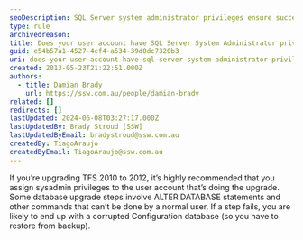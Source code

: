 ```yaml
---
seoDescription: SQL Server system administrator privileges ensure successful TFS upgrades and prevent database corruption issues.
type: rule
archivedreason:
title: Does your user account have SQL Server System Administrator privileges in SQL Server?
guid: e54b57a1-4527-4cf4-a534-39d0dc7320b3
uri: does-your-user-account-have-sql-server-system-administrator-privileges-in-sql-server
created: 2013-05-23T21:22:51.000Z
authors:
  - title: Damian Brady
    url: https://ssw.com.au/people/damian-brady
related: []
redirects: []
lastUpdated: 2024-06-08T03:27:17.000Z
lastUpdatedBy: Brady Stroud [SSW]
lastUpdatedByEmail: bradystroud@ssw.com.au
createdBy: TiagoAraujo
createdByEmail: TiagoAraujo@ssw.com.au
---
```


If you’re upgrading TFS 2010 to 2012, it’s highly recommended that you assign sysadmin privileges to the user account that’s doing the upgrade.
Some database upgrade steps involve ALTER DATABASE statements and other commands that can’t be done by a normal user. If a step fails, you are likely to end up with a corrupted Configuration database (so you have to restore from backup).
